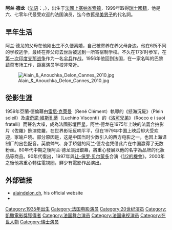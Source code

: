 {{BLPsources|time=2022-01-21T14:51:17+00:00}}
{{noteTA
|G1=Show
|G2=Movie
}}
{{not|狄龍}}
{{Infobox entertainer
| type=男演員
| image = Delon Le Guépard (cropped).jpg
| imagesize = 200px
| caption = 攝於1963
| birthname = Alain Fabien Maurice Marcel Delon
| birthdate = {{Birth date and age|1935|11|08|df=yes}}
| birthplace = {{FRA}}[[上塞納省|上塞納省]][[索镇|索镇]]
| nationality = {{FRA}}（1935年至今）<br>{{SUI}}（1999年至今）
| yearsactive = 1957年─迄今
| awards='''[[柏林影展|柏林影展]]榮譽[[金熊獎|金熊獎]]'''<br>1995年 終身成就
| cesarawards='''最佳男主角'''<br>1984年 《我們的歷史》
| spouse= Romy Schneider (1959–1963)<br>Mireille Darc (1968–1982)<br>Rosalie van Breemen (1987–2001)
| children=4
}}

'''阿兰·德龙'''（[[法语|法语]]：'''{{lang|fr|Alain Delon}}'''，{{bd|1935年|11月8日||||}}），出生于[[法國|法國]][[上塞纳省|上塞纳省]][[索镇|索镇]]，1999年取得[[瑞士|瑞士]][[國籍|國籍]]，他是六、七零年代最受欢迎的法国演员，迄今依舊是[[美男子|美男子]]的代名詞。

== 早年生活 ==
阿兰·德龙的父母在他刚出生不久便离婚，自己被寄养在养父母身边。他在6所不同的学校逃学，最终在养父母去世后被送到一所寄宿制学校。不久在17岁时参军，在[[第一次印度支那战争|第一次印度支那战争]]作为一名[[伞兵|伞兵]]作战。1956年他回到法国，在一家名叫{{link-fr|Halles de Paris Les Halles}}的巴黎蔬菜市场工作，距离演员学校非常近。
<!-- Nachdem sich seine Mutter und sein Vater kurz nach seiner Geburt voneinander getrennt hatten, wuchs Alain Delon bei Pflegeeltern auf.Bereits im Alter von 17 Jahren trat er in die französische Armee ein und kämpfte als Fallschirmjäger im Indochinakrieg.1956 kehrte er nach Frankreich zurück.Er arbeitete auf dem Pariser Gemüsegroßmarkt Les Halles und nahm Schauspielunterricht. -->

[[File:Alain_&_Anouchka_Delon_Cannes_2010.jpg|thumb]]

== 從影生涯 ==
1959年亞蘭·德倫藉由[[雷尼·克萊曼|雷尼·克萊曼]]（René Clément）執導的《怒海沉屍》（Plein soleil）及[[盧奇諾·維斯孔蒂|盧奇諾·維斯孔蒂]]（Luchino Visconti）的《[[洛可兄弟|洛可兄弟]]》（Rocco e i suoi fratelli）而聲名大噪，成為法國影壇巨星。阿兰·德龙在1975年上映的法義合拍影片《佐羅》飾演佐羅，在世界影坛反响平平，但在1979年中国上映后却大受欢迎，家喻户晓。部分原因是，这是中国当时少数引入的西方电影之一，也因上海译制厂的出色配音。英俊帅气、身手矫健的阿兰·德龙也凭借此片在中国赢得了无数粉丝。80年代中期之後阿兰·德龙淡出銀幕，將重心發展以他的名字為品牌的化妝品等商品。90年代復出，1997年與[[让-保罗·贝尔蒙多|让-保罗·贝尔蒙多]]合演《[[1/2的機會|1/2的機會]]》。2000年之後他將重心轉往電視圈，鮮少有電影作品演出。

==外部链接==
{{Commons category|Alain Delon}}
* [https://web.archive.org/web/20120328050314/http://www.alaindelon.ch/ alaindelon.ch], his official website
* {{IMDb name|1128}}
{{凱薩獎最佳男主角獎}}
{{Authority control}}
{{DEFAULTSORT:Delon, Alain}}
[[Category:1935年出生|Category:1935年出生]]
[[Category:法国电影演员|Category:法国电影演员]]
[[Category:20世纪演员|Category:20世纪演员]]
[[Category:凱撒電影獎獲得者|Category:凱撒電影獎獲得者]]
[[Category:法国舞台演员|Category:法国舞台演员]]
[[Category:法国电视演员|Category:法国电视演员]]
[[Category:在世人物|Category:在世人物]]
[[Category:瑞士演员|Category:瑞士演员]]